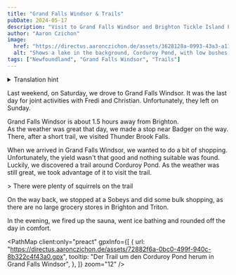 ```yaml
---
title: "Grand Falls Windsor & Trails"
pubDate: 2024-05-17
description: "Visit to Grand Falls Windsor and Brighton Tickle Island Flagstaff Trail"
author: "Aaron Czichon"
image:
  href: "https://directus.aaronczichon.de/assets/3628128a-0993-43a3-a11e-1961f7a5f308.jpg?quality=70&width=1600"
  alt: "Shows a lake in the background, Corduroy Pond, with low bushes in front of it and a wooden staircase leading up to the photographer."
tags: ["Newfoundland", "Grand Falls Windsor", "Trails"]
---
```



<details>
  <summary>Translation hint</summary>
  We implemented the English version of this blog for you in June. We will publish
  all new blog entries also in English. Every entry before Jun 24th 2024 is automatically
  translated through DeepL. So please apologize if the translation is not perfect.
  If you want to read the original German entry, please switch to the German version
  of our blog.
</details>

Last weekend, on Saturday, we drove to Grand Falls Windsor. It was the last day for joint activities with Fredi and Christian. Unfortunately, they left on Sunday.

Grand Falls Windsor is about 1.5 hours away from Brighton.  
As the weather was great that day, we made a stop near Badger on the way.  
There, after a short trail, we visited Thunder Brook Falls.

<DirectusImage assetId="f3249b47-0ce1-4867-9b65-f5a5cb444dd7.JPG" />

When we arrived in Grand Falls Windsor, we wanted to do a bit of shopping. Unfortunately, the yield wasn't that good and nothing suitable was found.  
Luckily, we discovered a trail around Corduroy Pond. As the weather was still great, we took advantage of it to visit the trail.

<DirectusImage assetId="e19fec49-78f1-4627-9eff-da7f26019217.jpg" />> There were
plenty of squirrels on the trail

On the way back, we stopped at a Sobeys and did some bulk shopping, as there are no large grocery stores in Brighton and Triton.

In the evening, we fired up the sauna, went ice bathing and rounded off the day in comfort.

<PathMap
  client:only="preact"
  gpxInfo={[
    {
      url: "https://directus.aaronczichon.de/assets/72882f6a-0bc0-499f-940c-8b322c4f43a0.gpx",
      tooltip: "Der Trail um den Corduroy Pond herum in Grand Falls Windsor",
    },
  ]}
  zoom="12"
/>
